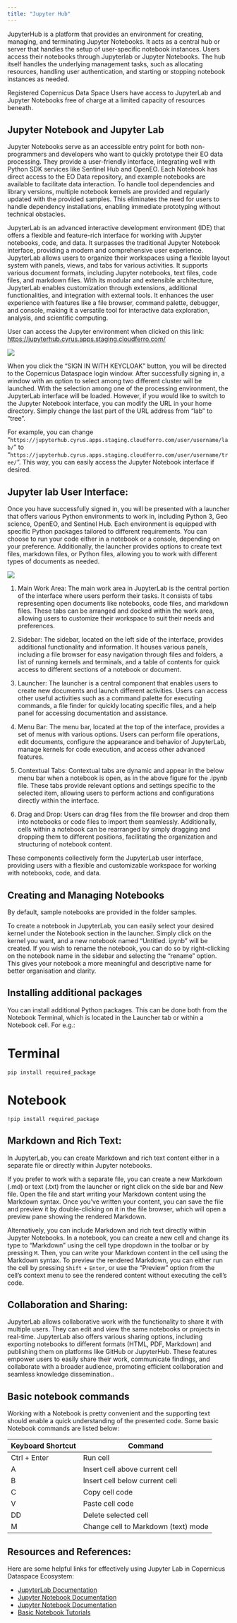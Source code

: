 ```yaml
---
title: "Jupyter Hub"
---
```


JupyterHub is a platform that provides an environment for creating, managing, and terminating Jupyter Notebooks. It acts as a central hub or server that handles the setup of user-specific notebook instances. Users access their notebooks through Jupyterlab or Jupyter Notebooks. The hub itself handles the underlying management tasks, such as allocating resources, handling user authentication, and starting or stopping notebook instances as needed.

Registered Copernicus Data Space Users have access to JupyterLab and Jupyter Notebooks free 
of charge at a limited capacity of resources beneath.

## Jupyter Notebook and Jupyter Lab

Jupyter Notebooks serve as an accessible entry point for both non-programmers and developers who want to quickly prototype their EO data processing. They provide a user-friendly interface, integrating well with Python SDK services like Sentinel Hub and OpenEO. Each Notebook has direct access to the EO Data repository, and example notebooks are available to facilitate data interaction. To handle tool dependencies and library versions, multiple notebook kernels are provided and regularly updated with the provided samples. This eliminates the need for users to handle dependency installations, enabling immediate prototyping without technical obstacles.


JupyterLab is an advanced interactive development environment (IDE) that offers a flexible and feature-rich interface for working with Jupyter notebooks, code, and data. It surpasses the traditional Jupyter Notebook interface, providing a modern and comprehensive user experience. JupyterLab allows users to organize their workspaces using a flexible layout system with panels, views, and tabs for various activities. It supports various document formats, including Jupyter notebooks, text files, code files, and markdown files. With its modular and extensible architecture, JupyterLab enables customization through extensions, additional functionalities, and integration with external tools. It enhances the user experience with features like a file browser, command palette, debugger, and console, making it a versatile tool for interactive data exploration, analysis, and scientific computing.


User can access the Jupyter environment when clicked on this link: [https://jupyterhub.cyrus.apps.staging.cloudferro.com/](https://jupyterhub.cyrus.apps.staging.cloudferro.com/){target="_blank"}

![](_images/jupyter_login.png)

When you click the "SIGN IN WITH KEYCLOAK" button, you will be directed to the Copernicus Dataspace login window. After successfully signing in, a window with an option to select among two different cluster will be launched. With the selection among one of the processing environment, the JupyterLab interface will be loaded. However, if you would like to switch to the Jupyter Notebook interface, you can modify the URL in your home directory. Simply change the last part of the URL address from "lab" to "tree". 

For example, you can change "`https://jupyterhub.cyrus.apps.staging.cloudferro.com/user/username/lab/`" to "`https://jupyterhub.cyrus.apps.staging.cloudferro.com/user/username/tree/`". This way, you can easily access the Jupyter Notebook interface if desired.

## Jupyter lab User Interface:

Once you have successfully signed in, you will be presented with a launcher that offers various Python environments to work in, including Python 3, Geo science, OpenEO, and Sentinel Hub. Each environment is equipped with specific Python packages tailored to different requirements. You can choose to run your code either in a notebook or a console, depending on your preference. Additionally, the launcher provides options to create text files, markdown files, or Python files, allowing you to work with different types of documents as needed.

![](_images/FirstLook_jupyter.png)

1. Main Work Area:
    The main work area in JupyterLab is the central portion of the interface where users perform their tasks. It consists of tabs representing open documents like notebooks, code files, and markdown files. These tabs can be arranged and docked within the work area, allowing users to customize their workspace to suit their needs and preferences.

2. Sidebar:
    The sidebar, located on the left side of the interface, provides additional functionality and information. It houses various panels, including a file browser for easy navigation through files and folders, a list of running kernels and terminals, and a table of contents for quick access to different sections of a notebook or document.

3. Launcher:
    The launcher is a central component that enables users to create new documents and launch different activities. Users can access other useful activities such as a command palette for executing commands, a file finder for quickly locating specific files, and a help panel for accessing documentation and assistance.

4. Menu Bar:
    The menu bar, located at the top of the interface, provides a set of menus with various options. Users can perform file operations, edit documents, configure the appearance and behavior of JupyterLab, manage kernels for code execution, and access other advanced features.

5. Contextual Tabs:
    Contextual tabs are dynamic and appear in the below menu bar when a notebook is open, as in the above figure for the .ipynb file.  These tabs provide relevant options and settings specific to the selected item, allowing users to perform actions and configurations directly within the interface.

6. Drag and Drop:
    Users can drag files from the file browser and drop them into notebooks or code files to import them seamlessly. Additionally, cells within a notebook can be rearranged by simply dragging and dropping them to different positions, facilitating the organization and structuring of notebook content.


These components collectively form the JupyterLab user interface, providing users with a flexible and customizable workspace for working with notebooks, code, and data. 

## Creating and Managing Notebooks

By default, sample notebooks are provided in the folder samples. 

To create a notebook in JupyterLab, you can easily select your desired kernel under the Notebook section in the launcher. Simply click on the kernel you want, and a new notebook named "Untitled. ipynb" will be created. If you wish to rename the notebook, you can do so by right-clicking on the notebook name in the sidebar and selecting the "rename" option. This gives your notebook a more meaningful and descriptive name for better organisation and clarity.

## Installing additional packages

You can install additional Python packages. This can be done both from the Notebook Terminal, which is located in the Launcher tab or within a Notebook cell. For e.g.:

::: {.panel-tabset}

# Terminal

`pip install required_package`

# Notebook

`!pip install required_package`

:::


## Markdown and Rich Text:

In JupyterLab, you can create Markdown and rich text content either in a separate file or directly within Jupyter notebooks. 

If you prefer to work with a separate file, you can create a new Markdown (.md) or text (.txt) from the launcher or right click on the side bar and New file. Open the file and start writing your Markdown content using the Markdown syntax. Once you've written your content, you can save the file and preview it by double-clicking on it in the file browser, which will open a preview pane showing the rendered Markdown.

Alternatively, you can include Markdown and rich text directly within Jupyter Notebooks. In a notebook, you can create a new cell and change its type to "Markdown" using the cell type dropdown in the toolbar or by pressing  `M`. Then, you can write your Markdown content in the cell using the Markdown syntax. To preview the rendered Markdown, you can either run the cell by pressing `Shift` + `Enter`, or use the "Preview" option from the cell's context menu to see the rendered content without executing the cell's code.



<!-- ## Copernicus Dataspace Dataset

Each Notebook has a direct access to the EO Data repository. -->


## Collaboration and Sharing:

JupyterLab allows collaborative work with the functionality to share it with multiple users. They can edit and view the same notebooks or projects in real-time. JupyterLab also offers various sharing options, including exporting notebooks to different formats (HTML, PDF, Markdown) and publishing them on platforms like GitHub or JupyterHub. These features empower users to easily share their work, communicate findings, and collaborate with a broader audience, promoting efficient collaboration and seamless knowledge dissemination..

## Basic notebook commands

Working with a Notebook is pretty convenient and the supporting text should enable a quick understanding of the presented code. Some basic Notebook commands are listed below:

| Keyboard Shortcut | Command                          |
|-------------------|----------------------------------|
| Ctrl + Enter      | Run cell                         |
| A                 | Insert cell above current cell    |
| B                 | Insert cell below current cell    |
| C                 | Copy cell code                   |
| V                 | Paste cell code                  |
| DD                | Delete selected cell             |
| M                 | Change cell to Markdown (text) mode |


## Resources and References:

Here are some helpful links for effectively using Jupyter Lab in Copernicus Dataspace Ecosystem:

* [JupyterLab Documentation](https://jupyterlab.readthedocs.io/en/stable/){target="_blank"}
* [Jupyter Notebook Documentation](https://jupyter-notebook.readthedocs.io/en/stable/){target="_blank"}
* [Jupyter Notebook Documentation](https://maxmelnick.com/2016/04/19/python-beginner-tips-and-tricks.html){target="_blank"}
* [Basic Notebook Tutorials](https://jupyter-notebook.readthedocs.io/en/stable/examples/Notebook/Notebook%20Basics.html){target="_blank"}



